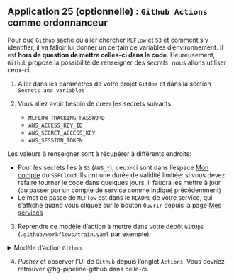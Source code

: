 ::: {.application}
## Application 25 (optionnelle) : `Github Actions` comme ordonnanceur

Pour que `Github` sache où aller chercher `MLFlow` et `S3` et comment s'y identifier, il va falloir lui donner un certain de variables d'environnement. Il est __hors de question de mettre celles-ci dans le code__. Heureusement, `Github` propose la possibilité de renseigner des _secrets_: nous allons utiliser ceux-ci.

1. Aller dans les paramètres de votre projet `GitOps` et dans la section `Secrets and variables`

2. Vous allez avoir besoin de créer les secrets suivants:
    * `MLFLOW_TRACKING_PASSWORD`
    * `AWS_ACCESS_KEY_ID`
    * `AWS_SECRET_ACCESS_KEY`
    * `AWS_SESSION_TOKEN`

Les valeurs à renseigner sont à récupérer à différents endroits:

* Pour les secrets liés à `S3` (`AWS_*`), ceux-ci sont dans l'espace [Mon compte](https://datalab.sspcloud.fr/account/storage) du `SSPCloud`. Ils ont une durée de validité limitée: si vous devez refaire tourner le code dans quelques jours, il faudra les mettre à jour (ou passer par un compte de service comme indiqué précédemment)
* Le mot de passe de `MLFlow` est dans le `README` de votre service, qui s'affiche quand vous cliquez sur le bouton `Ouvrir` depuis la page [Mes services](https://datalab.sspcloud.fr/my-services)


3. Reprendre ce modèle d'action à mettre dans votre dépôt `GitOps` (`.github/workflows/train.yaml` par exemple).

<details>
<summary>
Modèle d'action `Github`
</summary>


```.python
name: Titanic Model Training

on:
  push:
    branches:
      - main
  workflow_dispatch:

jobs:
  start-pipeline:
    runs-on: ubuntu-latest
    steps:
      - name: Start Pipeline
        run: echo "Starting pipeline"

  train-model:
    needs: start-pipeline
    runs-on: ubuntu-latest
    strategy:
      matrix:
        model-config:
          - { n_trees: 10, max_features: "log2" }
          - { n_trees: 20, max_features: "sqrt" }
          - { n_trees: 20, max_features: "log2" }
          - { n_trees: 50, max_features: "sqrt" }
    container:
      image: ***/application:v0.0.4 #<1>
    env:
      MLFLOW_TRACKING_URI: "https://user-lgaliana-mlflow.user.lab.sspcloud.fr/"
      MLFLOW_EXPERIMENT_NAME: "titanicml"
      MLFLOW_TRACKING_PASSWORD: "${{ secrets.MLFLOW_TRACKING_PASSWORD }}"
      AWS_DEFAULT_REGION: "us-east-1"
      AWS_S3_ENDPOINT: "minio.lab.sspcloud.fr"
      AWS_ACCESS_KEY_ID: "${{ secrets.AWS_ACCESS_KEY_ID }}"
      AWS_SECRET_ACCESS_KEY: "${{ secrets.AWS_SECRET_ACCESS_KEY }}"
      AWS_SESSION_TOKEN: "${{ secrets.AWS_SESSION_TOKEN }}"

    steps:
      - name: Checkout Repository
        uses: actions/checkout@v4
        with:
            repository: 'ensae-reproductibilite/application' #<2>
            ref: appli24

      - name: Train Model
        run: |
          python3 train.py --n_trees=${{ matrix.model-config.n_trees }} --max_features=${{ matrix.model-config.max_features }}
```
1. Mettre votre image ici. Si vous n'en avez pas, vous pouvez mettre `linogaliana/application:v0.0.4`
2. On reprend le code applicatif de l'application précédente. Vous pouvez remplacer par votre dépôt et une référence adaptée si vous préférez

</details>

4. _Pusher_ et observer l'UI de `Github` depuis l'onglet `Actions`. Vous devriez retrouver @fig-pipeline-github dans celle-ci.

:::

